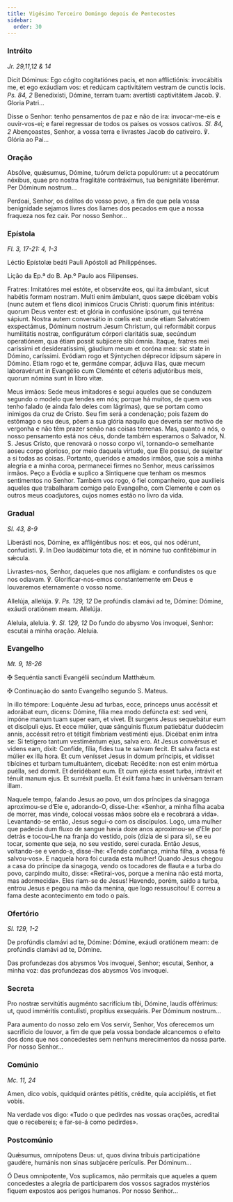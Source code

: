 ```yaml
---
title: Vigésimo Terceiro Domingo depois de Pentecostes
sidebar:
  order: 30
---
```


### Intróito

<em>Jr. 29,11,12 & 14</em>

<div class="side-by-side not-content">

Dicit Dóminus: Ego cógito cogitatiónes pacis, et non afflictiónis: invocábitis me, et ego exáudiam vos: et redúcam captivitátem vestram de cunctis locis. <em>Ps. 84, 2</em> Benedixísti, Dómine, terram tuam: avertísti captivitátem Jacob. ℣. Gloria Patri...

Disse o Senhor: tenho pensamentos de paz e não de ira: invocar-me-eis e ouvir-vos-ei; e farei regressar de todos os países os vossos cativos. <em>Sl. 84, 2</em> Abençoastes, Senhor, a vossa terra e livrastes Jacob do cativeiro. ℣. Glória ao Pai...

</div>

### Oração

<div class="side-by-side not-content">

Absólve, quǽsumus, Dómine, tuórum delícta populórum: ut a peccatórum néxibus, quae pro nostra fraglitáte contráximus, tua benignitáte liberémur. Per Dóminum nostrum...

Perdoai, Senhor, os delitos do vosso povo, a fim de que pela vossa benignidade sejamos livres dos liames dos pecados em que a nossa fraqueza nos fez cair. Por nosso Senhor...

</div>

### Epístola

<em>Fl. 3, 17-21: 4, 1-3</em>

<div class="side-by-side not-content">

Léctio Epístolæ beáti Pauli Apóstoli ad Philippénses.

Lição da Ep.ª do B. Ap.º Paulo aos Filipenses.

Fratres: Imitatóres mei estóte, et observáte eos, qui ita ámbulant, sicut habétis formam nostram. Multi enim ámbulant, quos sæpe dicébam vobis (nunc autem et flens dico) inimícos Crucis Christi: quorum finis intéritus: quorum Deus venter est: et glória in confusióne ipsórum, qui terréna sápiunt. Nostra autem conversátio in cœlis est: unde etiam Salvatórem exspectámus, Dóminum nostrum Jesum Christum, qui reformábit corpus humilitátis nostræ, configurátum córpori claritátis suæ, secúndum operatiónem, qua étiam possit subjícere sibi ómnia. Itaque, fratres mei caríssimi et desideratíssimi, gáudium meum et coróna mea: sic state in Dómino, caríssimi. Evódiam rogo et Sýntychen déprecor idípsum sápere in Dómino. Etiam rogo et te, germáne compar, ádjuva illas, quæ mecum laboravérunt in Evangélio cum Cleménte et céteris adjutóribus meis, quorum nómina sunt in libro vitæ.

Meus irmãos: Sede meus imitadores e segui aqueles que se conduzem segundo o modelo que tendes em nós; porque há muitos, de quem vos tenho falado (e ainda falo deles com lágrimas), que se portam como inimigos da cruz de Cristo. Seu fim será a condenação; pois fazem do estômago o seu deus, põem a sua glória naquilo que deveria ser motivo de vergonha e não têm prazer senão nas coisas terrenas. Mas, quanto a nós, o nosso pensamento está nos céus, donde também esperamos o Salvador, N. S. Jesus Cristo, que renovará o nosso corpo vil, tornando-o semelhante aoseu corpo glorioso, por meio daquela virtude, que Ele possui, de sujeitar a si todas as coisas. Portanto, queridos e amados irmãos, que sois a minha alegria e a minha coroa, permanecei firmes no Senhor, meus caríssimos irmãos. Peço a Evódia e suplico a Sintiquene que tenham os mesmos sentimentos no Senhor. Também vos rogo, ó fiel companheiro, que auxilieis aqueles que trabalharam comigo pelo Evangelho, com Clemente e com os outros meus coadjutores, cujos nomes estão no livro da vida.

</div>

### Gradual

<em>Sl. 43, 8-9</em>

<div class="side-by-side not-content">

Liberásti nos, Dómine, ex affligéntibus nos: et eos, qui nos odérunt, confudísti. ℣. In Deo laudábimur tota die, et in nómine tuo confitébimur in sǽcula.

Livrastes-nos, Senhor, daqueles que nos afligiam: e confundistes os que nos odiavam. ℣. Glorificar-nos-emos constantemente em Deus e louvaremos eternamente o vosso nome.

Allelúja, allelúja. ℣. <em>Ps. 129, 12</em> De profúndis clamávi ad te, Dómine: Dómine, exáudi oratiónem meam. Allelúja.

Aleluia, aleluia. ℣. <em>Sl. 129, 12</em> Do fundo do abysmo Vos invoquei, Senhor: escutai a minha oração. Aleluia.

</div>

### Evangelho

<em>Mt. 9, 18-26</em>

<div class="side-by-side not-content">

<span class="cross text-red-500">✠</span> Sequéntia sancti Evangélii secúndum Matthǽum.

<span class="cross text-red-500">✠</span> Continuação do santo Evangelho segundo
S. Mateus.

In illo témpore: Loquénte Jesu ad turbas, ecce, princeps unus accéssit et adorábat eum, dicens: Dómine, fília mea modo defúncta est: sed veni, impóne manum tuam super eam, et vivet. Et surgens Jesus sequebátur eum et discípuli ejus. Et ecce múlier, quæ sánguinis fluxum patiebátur duódecim annis, accéssit retro et tétigit fímbriam vestiménti ejus. Dicébat enim intra se: Si tetígero tantum vestiméntum ejus, salva ero. At Jesus convérsus et videns eam, dixit: Confíde, fília, fides tua te salvam fecit. Et salva facta est múlier ex illa hora. Et cum venísset Jesus in domum príncipis, et vidísset tibícines et turbam tumultuántem, dicebat: Recédite: non est enim mórtua puélla, sed dormit. Et deridébant eum. Et cum ejécta esset turba, intrávit et ténuit manum ejus. Et surréxit puella. Et éxiit fama hæc in univérsam terram illam.

Naquele tempo, falando Jesus ao povo, um dos príncipes da sinagoga aproximou-se d’Ele e, adorando-O, disse-Lhe: «Senhor, a minha filha acaba de morrer, mas vinde, colocai vossas mãos sobre ela e recobrará a vida». Levantando-se então, Jesus segui-o com os discípulos. Logo, uma mulher que padecia dum fluxo de sangue havia doze anos aproximou-se d’Ele por detrás e tocou-Lhe na franja do vestido, pois (dizia de si para si), se eu tocar, somente que seja, no seu vestido, serei curada. Então Jesus, voltando-se e vendo-a, disse-lhe: «Tende confiança, minha filha, a vossa fé salvou-vos». E naquela hora foi curada esta mulher! Quando Jesus chegou a casa do príncipe da sinagoga, vendo os tocadores de flauta e a turba do povo, carpindo muito, disse: «Retirai-vos, porque a menina não está morta, mas adormecida». Eles riam-se de Jesus! Havendo, porém, saído a turba, entrou Jesus e pegou na mão da menina, que logo ressuscitou! E correu a fama deste acontecimento em todo o país.

</div>

### Ofertório

<em>Sl. 129, 1-2</em>

<div class="side-by-side not-content">

De profúndis clamávi ad te, Dómine: Dómine, exáudi oratiónem meam: de profúndis clamávi ad te, Dómine.

Das profundezas dos abysmos Vos invoquei, Senhor; escutai, Senhor, a minha voz: das profundezas dos abysmos Vos invoquei.

</div>

### Secreta

<div class="side-by-side not-content">

Pro nostræ servitútis augménto sacrifícium tibi, Dómine, laudis offérimus: ut, quod imméritis contulísti, propítius exsequáris. Per Dóminum nostrum...

Para aumento do nosso zelo em Vos servir, Senhor, Vos oferecemos um sacrifício de louvor, a fim de que pela vossa bondade alcancemos o efeito dos dons que nos concedestes sem nenhuns merecimentos da nossa parte. Por nosso Senhor...

</div>

### Comúnio

<em>Mc. 11, 24</em>

<div class="side-by-side not-content">

Amen, dico vobis, quidquid orántes pétitis, crédite, quia accipiétis, et fiet vobis.

Na verdade vos digo: «Tudo o que pedirdes nas vossas orações, acreditai que o recebereis; e far-se-á como pedirdes».

</div>

### Postcomúnio

<div class="side-by-side not-content">

Quǽsumus, omnípotens Deus: ut, quos divína tríbuis participatióne gaudére, humánis non sinas subjacére perículis. Per Dóminum...

Ó Deus omnipotente, Vos suplicamos, não permitais que aqueles a quem concedestes a alegria de participarem dos vossos sagrados mystérios fiquem expostos aos perigos humanos. Por nosso Senhor...

</div>
